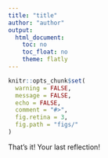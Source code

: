 ```yaml
---
title: "title"
author: "author"
output:
  html_document:
    toc: no
    toc_float: no
    theme: flatly
---
```


```r
knitr::opts_chunk$set(
  warning = FALSE,
  message = FALSE,
  echo = FALSE,
  comment = "#>",
  fig.retina = 3,
  fig.path = "figs/"
)
```

That's it! Your last reflection!
